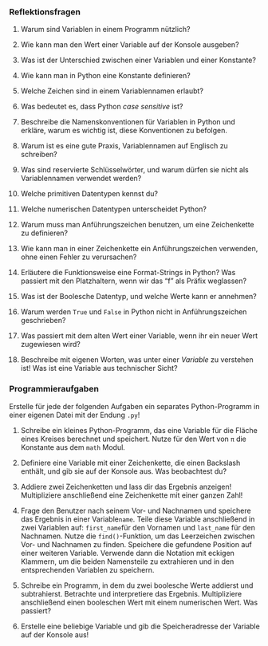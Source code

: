 ### Reflektionsfragen

1.  Warum sind Variablen in einem Programm nützlich?

2.  Wie kann man den Wert einer Variable auf der Konsole ausgeben?

3.  Was ist der Unterschied zwischen einer Variablen und einer Konstante?

4.  Wie kann man in Python eine Konstante definieren?

5.  Welche Zeichen sind in einem Variablennamen erlaubt?

6.  Was bedeutet es, dass Python *case sensitive* ist?

7.  Beschreibe die Namenskonventionen für Variablen in Python und erkläre, warum es wichtig ist, diese Konventionen zu befolgen.

8.  Warum ist es eine gute Praxis, Variablennamen auf Englisch zu schreiben?

9.  Was sind reservierte Schlüsselwörter, und warum dürfen sie nicht als Variablennamen verwendet werden?

10.  Welche primitiven Datentypen kennst du?

11.  Welche numerischen Datentypen unterscheidet Python?

12.  Warum muss man Anführungszeichen benutzen, um eine Zeichenkette zu definieren?

13.  Wie kann man in einer Zeichenkette ein Anführungszeichen verwenden, ohne einen Fehler zu verursachen?

14.  Erläutere die Funktionsweise eine Format-Strings in Python? Was passiert mit den Platzhaltern, wenn wir das "f" als Präfix weglassen?

15.  Was ist der Boolesche Datentyp, und welche Werte kann er annehmen?

16.  Warum werden `True` und `False` in Python nicht in Anführungszeichen geschrieben?

17.  Was passiert mit dem alten Wert einer Variable, wenn ihr ein neuer Wert zugewiesen wird?

18.  Beschreibe mit eigenen Worten, was unter einer *Variable* zu verstehen ist! Was ist eine Variable aus technischer Sicht?

### Programmieraufgaben

Erstelle für jede der folgenden Aufgaben ein separates Python-Programm in einer eigenen Datei mit der Endung `.py`!

1.  Schreibe ein kleines Python-Programm, das eine Variable für die Fläche eines Kreises berechnet und speichert. Nutze für den Wert von `π` die Konstante aus dem `math` Modul.

2.  Definiere eine Variable mit einer Zeichenkette, die einen Backslash enthält, und gib sie auf der Konsole aus. Was beobachtest du?

3.  Addiere zwei Zeichenketten und lass dir das Ergebnis anzeigen! Multipliziere anschließend eine Zeichenkette mit einer ganzen Zahl!

4.  Frage den Benutzer nach seinem Vor- und Nachnamen und speichere das Ergebnis in einer Variable`name`. Teile diese Variable anschließend in zwei Variablen auf: `first_name`für den Vornamen und `last_name` für den Nachnamen. Nutze die `find()`-Funktion, um das Leerzeichen zwischen Vor- und Nachnamen zu finden. Speichere die gefundene Position auf einer weiteren Variable. Verwende dann die Notation mit eckigen Klammern, um die beiden Namensteile zu extrahieren und in den entsprechenden Variablen zu speichern.

5.  Schreibe ein Programm, in dem du zwei boolesche Werte addierst und subtrahierst. Betrachte und interpretiere das Ergebnis. Multipliziere anschließend einen booleschen Wert mit einem numerischen Wert. Was passiert?

6.  Erstelle eine beliebige Variable und gib die Speicheradresse der Variable auf der Konsole aus!



